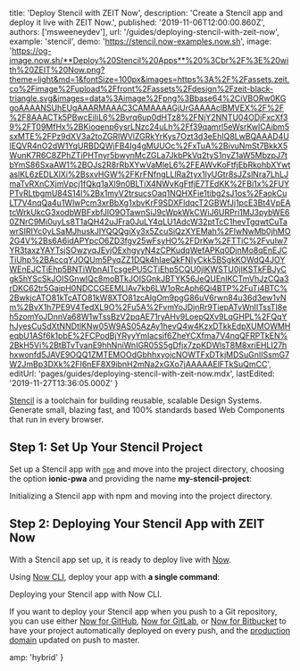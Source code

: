 
  title: 'Deploy Stencil with ZEIT Now',
  description: 'Create a Stencil app and deploy it live with ZEIT Now.',
  published: '2019-11-06T12:00:00.860Z',
  authors: ['msweeneydev'],
  url: '/guides/deploying-stencil-with-zeit-now',
  example: 'stencil',
  demo: 'https://stencil.now-examples.now.sh',
  image:
    'https://og-image.now.sh/**Deploy%20Stencil%20Apps**%20%3Cbr%2F%3E%20with%20ZEIT%20Now.png?theme=light&md=1&fontSize=100px&images=https%3A%2F%2Fassets.zeit.co%2Fimage%2Fupload%2Ffront%2Fassets%2Fdesign%2Fzeit-black-triangle.svg&images=data%3Aimage%2Fpng%3Bbase64%2CiVBORw0KGgoAAAANSUhEUgAAARMAAAC3CAMAAAAGjUrGAAAAclBMVEX%2F%2F%2F8AAACTk5PBwcEiIiL6%2Bvrq6up0dHTz8%2FNjY2NNTU04ODjFxcXf39%2FT09MfHx%2BKioqenp6ysrLNzc24uLh%2Ff39qamrl5eWsrKwICAibm5sxMTE%2FPz9dXV3a2toZGRlWVlZGRkYrKys7Ozt3d3eEhIQ8LwBQAAAD4UlEQVR4nO2dW1YqURBDQWjFB4Ig4gMUUOc%2FxTuA%2BivuNmSt7BkkX5WunK7R6C8ZPhZTiPHTnyr5bwynMcZGLa7JkbPkVq2tyS1nyZ1aW5MbzpJ7tbYmS86SxaAW1%2BOJs2R8rRbXYwVaMleL6%2FEAWvKoFtfjEbRkohbXYwtaslKL6zEDLXlXi%2BsxvHGW%2FKrFNfngLLlRa2tyx1lyUGtr8sJZslNra7LhLJmaTvRXnCXjmVpcj1fQkq1aXI9n0BLTiX4NWvKgFtfjE7TEdKK%2FBi1x%2FUYPTvRLtbgmU84S14l%2Bx1myV2trsucsOaq1NQHXFie1tibg2sJ1os%2FaokCuLT7V4nqQa4u1WlwPcm3xrBbXg1xbvKrF9SDXFldqcT2GBWfJj1pcE3Bt4VpEAtcWrkUkcG3xodbWBFxbfJlO9OTawnSiJ9cWpkWkCWiJ6URPri1MJ3pybWE60ZNrC9Mi0uyLs8T1aQH42uJFra0JuLY4qLU1AdcW32ptTcC1hevTgqwtCuTawrSIRIYc0yLSaMJhuskJIYQQQgiXy3x5ZcuSiQzXYEMah%2FlwNwMb0jhMO2G4V%2Bs6A6idAPYpcO6ZD3fgv25wFsyHO%2FDrKw%2FTTiC%2FvuIw7YR3taxzYAYTsjSOwzyqJEvjOExhgyyN4zCPKudqWefAPKq0DjnMo8qEnEJCTiUhp%2BAccqYJOQUm5PyqZZ1DQk4hIaeQkFNIyCkk5BSgkKOWdQ4JOYWEnEJCTiEhp5BNTiWbnAITcsgePU5CTiEhp5CQU0jIKWSTU0jIKSTkFBJyCgk5hYScSkJOISGnwIQc8moBTkJOISGnkJBTYK56JeQUEnIKCTmVhJzCQa3rDKC62tr5GajpH0NDCCGEEMLlAv7kb6LW1oRcAph6Qi4BTP%2FuTi4BTC%2BwkjcATO81kTcATO81kW8XTO81zcAlgOm9pgG86uV6rwn84u36d3ew1vNm%2BvX1h7PE9V4TedXL9O%2Fu5A%2FvmYoJDjnRr9TiepATvWnIITssTI8eh5zomYoJDnnVa68W1wTssBzV2pqAE71ryAHv9LoepQXv9LqGHPL%2FQqYhJyesCuSdXtNNDtlKNw05W9AS05AzAy1hevQ4w4KzxDTkkEdpXUMOWMHeqbU1ASf6k1pbE%2FCPodBjYRyyYmIacsif6ZheYCXfma7V4nqQFRPTkEN%2BkH5Vi%2BtBTvTvanE9hhNniWnIGR05S5gDfjx7zpKDWlsT8M8xriEHLI27hhxwonfd5JAVE9OQQ1ZMTEMOOdGbhhxyojcNOWTFxDTkjMDSuGnIISsmG7W2JmBp3DXk%2FI6nEF8X9ibnH2mNa2xGXo7jAAAAAElFTkSuQmCC',
  editUrl: 'pages/guides/deploying-stencil-with-zeit-now.mdx',
  lastEdited: '2019-11-27T13:36:05.000Z'
}

[Stencil](https://stenciljs.com/) is a toolchain for building reusable, scalable Design Systems. Generate small, blazing fast, and 100% standards based Web Components that run in every browser.

## Step 1: Set Up Your Stencil Project

Set up a Stencil app with [`npm`](https://www.npmjs.com/) and move into the project directory, choosing the option **ionic-pwa** and providing the name **my-stencil-project**:

<Snippet dark text="npm init stencil && cd my-stencil-project" />
<Caption>Initializing a Stencil app with <Link href="https://www.npmjs.com/">npm</Link> and moving into the project directory.</Caption>

## Step 2: Deploying Your Stencil App with ZEIT Now

With a Stencil app set up, it is ready to deploy live with [Now](/docs/v2).

Using [Now CLI](/download), deploy your app with **a single command**:

<Snippet dark text="now" />
<Caption>Deploying your Stencil app with Now CLI.</Caption>

If you want to deploy your Stencil app when you push to a Git repository, you can use either [Now for GitHub](/docs/v2/more/now-for-github), [Now for GitLab](/docs/v2/more/now-for-gitlab), or [Now for Bitbucket](/docs/v2/more/now-for-bitbucket) to have your project automatically deployed on every push, and the [production domain](https://zeit.co/docs/v2/custom-domains/#adding-a-domain) updated on push to master.


  amp: 'hybrid'
}
